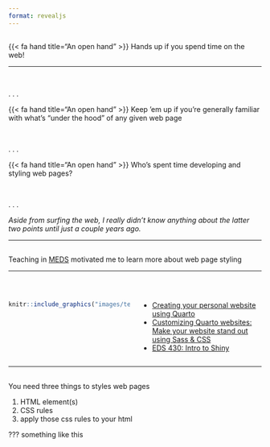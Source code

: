 ```yaml
---
format: revealjs
---
```


## {#do-you-use-the-web data-menu-title="Do you use the web?"}

[{{< fa hand title="An open hand" >}} Hands up if you spend time on the web!]{.slide-title}

<hr>

<br>

. . .

{{< fa hand title="An open hand" >}} Keep 'em up if you're generally familiar with what's "under the hood" of any given web page

<br>

. . .

{{< fa hand title="An open hand" >}} Who's spent time developing and styling web pages?

<br>

. . . 

::: {.center-text}
*Aside from surfing the web, I really didn't know anything about the latter two points until just a couple years ago.*
:::

---

## {#meds-websites data-menu-title="MEDS websites"}

[Teaching in [MEDS](https://bren.ucsb.edu/masters-programs/master-environmental-data-science/academics-meds) motivated me to learn more about web page styling]{.slide-title}

<hr>

<br>

::: {.columns}

::: {.column width="50%"}
```r
knitr::include_graphics("images/teaching.jpeg")
```
:::

::: {.column width="50%"}
::: incremental
- [Creating your personal website using Quarto](https://ucsb-meds.github.io/creating-quarto-websites/)
- [Customizing Quarto websites: Make your website stand out using Sass & CSS](https://ucsb-meds.github.io/customizing-quarto-websites/#/title-slide)
- [EDS 430: Intro to Shiny](https://ucsb-meds.github.io/EDS430-Shiny/#/title-slide)
:::
:::

::::

---

## {#requirements data-menu-title="Requirements"}

[You need three things to styles web pages]{.slide-title}

1. HTML element(s)
2. CSS rules
3. apply those css rules to your html

??? something like this

